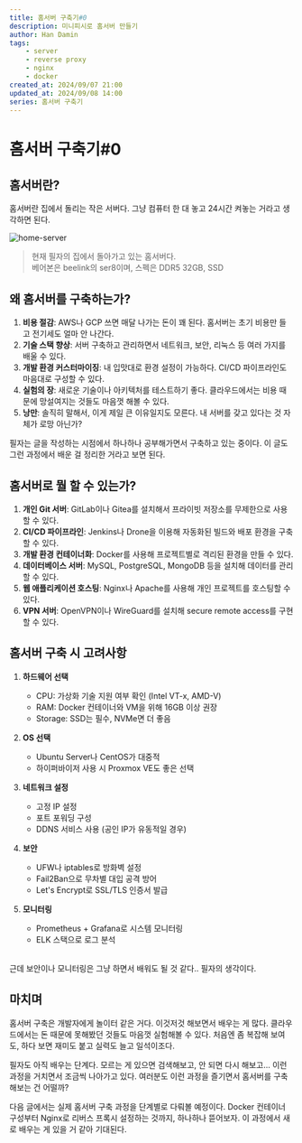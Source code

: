 ```yaml
---
title: 홈서버 구축기#0 
description: 미니피시로 홈서버 만들기 
author: Han Damin
tags:
    - server
    - reverse proxy
    - nginx
    - docker
created_at: 2024/09/07 21:00
updated_at: 2024/09/08 14:00
series: 홈서버 구축기
---
```


# 홈서버 구축기#0

## 홈서버란? 

홈서버란 집에서 돌리는 작은 서버다. 그냥 컴퓨터 한 대 놓고 24시간 켜놓는 거라고 생각하면 된다.

![home-server](/assets/imgs/0000.JPG)
> 현재 필자의 집에서 돌아가고 있는 홈서버다. <br />
> 베어본은 beelink의 ser8이며, 스펙은 DDR5 32GB, SSD

## 왜 홈서버를 구축하는가?

1. **비용 절감**: AWS나 GCP 쓰면 매달 나가는 돈이 꽤 된다. 홈서버는 초기 비용만 들고 전기세도 얼마 안 나간다.
2. **기술 스택 향상**: 서버 구축하고 관리하면서 네트워크, 보안, 리눅스 등 여러 가지를 배울 수 있다.
3. **개발 환경 커스터마이징**: 내 입맛대로 환경 설정이 가능하다. CI/CD 파이프라인도 마음대로 구성할 수 있다.
4. **실험의 장**: 새로운 기술이나 아키텍처를 테스트하기 좋다. 클라우드에서는 비용 때문에 망설여지는 것들도 마음껏 해볼 수 있다.
5. **낭만**: 솔직히 말해서, 이게 제일 큰 이유일지도 모른다. 내 서버를 갖고 있다는 것 자체가 로망 아닌가?

필자는 글을 작성하는 시점에서 하나하나 공부해가면서 구축하고 있는 중이다. 이 글도 그런 과정에서 배운 걸 정리한 거라고 보면 된다.

## 홈서버로 뭘 할 수 있는가?

1. **개인 Git 서버**: GitLab이나 Gitea를 설치해서 프라이빗 저장소를 무제한으로 사용할 수 있다.
2. **CI/CD 파이프라인**: Jenkins나 Drone을 이용해 자동화된 빌드와 배포 환경을 구축할 수 있다.
3. **개발 환경 컨테이너화**: Docker를 사용해 프로젝트별로 격리된 환경을 만들 수 있다.
4. **데이터베이스 서버**: MySQL, PostgreSQL, MongoDB 등을 설치해 데이터를 관리할 수 있다.
5. **웹 애플리케이션 호스팅**: Nginx나 Apache를 사용해 개인 프로젝트를 호스팅할 수 있다.
6. **VPN 서버**: OpenVPN이나 WireGuard를 설치해 secure remote access를 구현할 수 있다.

## 홈서버 구축 시 고려사항

1. **하드웨어 선택**
   - CPU: 가상화 기술 지원 여부 확인 (Intel VT-x, AMD-V)
   - RAM: Docker 컨테이너와 VM을 위해 16GB 이상 권장
   - Storage: SSD는 필수, NVMe면 더 좋음

2. **OS 선택**
   - Ubuntu Server나 CentOS가 대중적
   - 하이퍼바이저 사용 시 Proxmox VE도 좋은 선택

3. **네트워크 설정**
   - 고정 IP 설정
   - 포트 포워딩 구성
   - DDNS 서비스 사용 (공인 IP가 유동적일 경우)

4. **보안**
   - UFW나 iptables로 방화벽 설정
   - Fail2Ban으로 무차별 대입 공격 방어
   - Let's Encrypt로 SSL/TLS 인증서 발급

5. **모니터링**
   - Prometheus + Grafana로 시스템 모니터링
   - ELK 스택으로 로그 분석

<br />
근데 보안이나 모니터링은 그냥 하면서 배워도 될 것 같다.. 필자의 생각이다.

## 마치며

홈서버 구축은 개발자에게 놀이터 같은 거다. 이것저것 해보면서 배우는 게 많다. 클라우드에서는 돈 때문에 못해봤던 것들도 마음껏 실험해볼 수 있다. 처음엔 좀 복잡해 보여도, 하다 보면 재미도 붙고 실력도 늘고 일석이조다.

필자도 아직 배우는 단계다. 모르는 게 있으면 검색해보고, 안 되면 다시 해보고... 이런 과정을 거치면서 조금씩 나아가고 있다. 여러분도 이런 과정을 즐기면서 홈서버를 구축해보는 건 어떨까?

다음 글에서는 실제 홈서버 구축 과정을 단계별로 다뤄볼 예정이다. Docker 컨테이너 구성부터 Nginx로 리버스 프록시 설정하는 것까지, 하나하나 뜯어보자. 이 과정에서 새로 배우는 게 있을 거 같아 기대된다.
